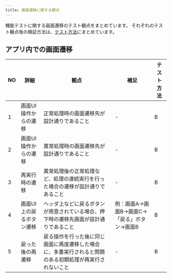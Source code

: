 ```yaml
---
title: 画面遷移に関する観点
---
```


機能テストに関する画面遷移のテスト観点をまとめています。
それぞれのテスト観点毎の検証方法は、[テスト方法](../function-test.mdx#テスト方法)にまとめています。

## アプリ内での画面遷移

| NO | 詳細 | 観点 | 補足 | テスト方法 |
| --- | --- | --- | --- | --- |
| 1 | 画面UI操作からの遷移 | 正常処理時の画面遷移先が設計通りであること | - | B |
| 2 | 画面UI操作からの遷移 | 異常処理時の画面遷移先が設計通りであること | - | B |
| 3 | 再実行時の遷移 | 異常処理後の正常処理など、処理の連続実行を行った場合の遷移が設計通りであること | - | B |
| 4 | 画面UI上の戻るボタン遷移 | ヘッダ上などに戻るボタンが用意されている場合、押下時の遷移先画面が設計通りであること | 例：画面A→画面B→画面C→「戻る」ボタン→画面B | B |
| 5 | 戻った後の再遷移 | 戻る操作を行った後に同じ画面に再度遷移した場合に、多重実行されると問題のある初期処理が再実行されないこと | - | B |
